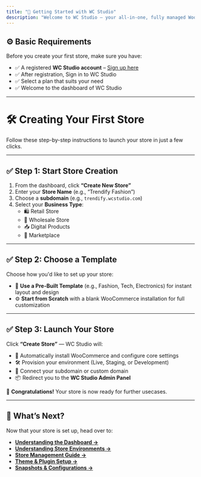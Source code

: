 ```yaml
---
title: "📖 Getting Started with WC Studio"
description: "Welcome to WC Studio — your all-in-one, fully managed WooCommerce platform that simplifies every part of launching and scaling an eCommerce store."
---
```


## ⚙️ Basic Requirements

Before you create your first store, make sure you have:

- ✅ A registered **WC Studio account** – [Sign up here](https://my.wcstudio.com/register)
- ✅ After registration, Sign in to WC Studio
- ✅ Select a plan that suits your need
- ✅ Welcome to the dashboard of WC Studio
---

# 🛠️ Creating Your First Store

Follow these step-by-step instructions to launch your store in just a few clicks.

---

## ✅ Step 1: Start Store Creation

1. From the dashboard, click **“Create New Store”**
2. Enter your **Store Name** (e.g., “Trendify Fashion”)
3. Choose a **subdomain** (e.g., `trendify.wcstudio.com`)
4. Select your **Business Type**:
   - 🛍️ Retail Store
   - 🏪 Wholesale Store
   - 📥 Digital Products
   - 🛒 Marketplace

---

## ✅ Step 2: Choose a Template

Choose how you'd like to set up your store:

- 🎨 **Use a Pre-Built Template** (e.g., Fashion, Tech, Electronics) for instant layout and design
- ⚙️ **Start from Scratch** with a blank WooCommerce installation for full customization

---


## ✅ Step 3: Launch Your Store

Click **“Create Store”** — WC Studio will:

- 🔧 Automatically install WooCommerce and configure core settings
- 🛠 Provision your environment (Live, Staging, or Development)
- 🔗 Connect your subdomain or custom domain
- 📦 Redirect you to the **WC Studio Admin Panel**

🎉 **Congratulations!** Your store is now ready for further usecases.

---

## 🧭 What’s Next?

Now that your store is set up, head over to:

- [**Understanding the Dashboard →**](#)
- [**Understanding Store Environments →**](#)
- [**Store Management Guide →**](#)
- [**Theme & Plugin Setup →**](#)
- [**Snapshots & Configurations →**](#)
